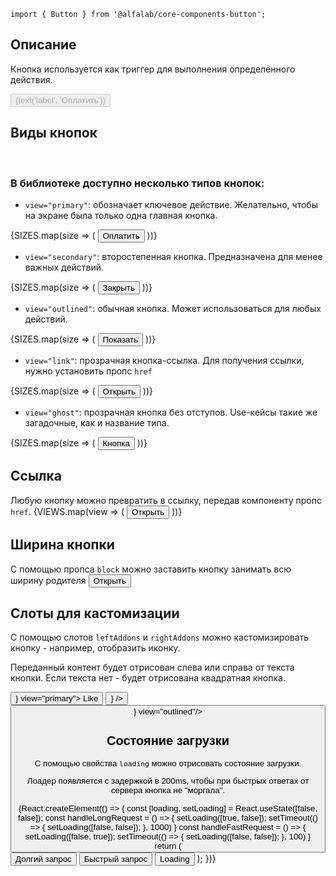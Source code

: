 


<Meta title='Компоненты|Button' component={Button} />

<Title>
    Button ({name}@{version})
</Title>

```tsx
import { Button } from '@alfalab/core-components-button';
```

## Описание

Кнопка используется как триггер для выполнения определённого действия.

<Story name='Песочница'>
    <Button
        view={select('view', VIEWS, 'primary')}
        size={select('size', SIZES, 'm')}
        type={select('type', ['button', 'reset', 'submit'])}
        href={text('href', '')}
        disabled={boolean('disabled', false)}
        block={boolean('block', false)}
        className={text('className', '')}
        dataTestId={text('dataTestId', '')}
        onClick={action('click')}
        loading={boolean('loading')}
    >
        {text('label', 'Оплатить')}
    </Button>
</Story>

<Props of={Button} />

## Виды кнопок
<br/>

### В библиотеке доступно несколько типов кнопок:

- `view="primary"`: обозначает ключевое действие. Желательно, чтобы на экране была только одна главная кнопка.

<Preview>
    <Container>
        <Row>
            {SIZES.map(size => (
                <Col key={size}>
                    <Button size={size} view="primary">
                        Оплатить
                    </Button>
                </Col>
            ))}
        </Row>
    </Container>
</Preview>

- `view="secondary"`: второстепенная кнопка. Предназначена для менее важных действий.

<Preview>
    <Container>
        <Row>
            {SIZES.map(size => (
                <Col key={size}>
                    <Button size={size} view="secondary">
                        Закрыть
                    </Button>
                </Col>
            ))}
        </Row>
    </Container>
</Preview>

- `view="outlined"`: обычная кнопка. Может использоваться для любых действий.

<Preview>
    <Container>
        <Row>
            {SIZES.map(size => (
                <Col key={size}>
                    <Button size={size} view="outlined">
                        Показать
                    </Button>
                </Col>
            ))}
        </Row>
    </Container>
</Preview>

- `view="link"`: прозрачная кнопка-ссылка. Для получения ссылки, нужно установить пропс `href`

<Preview>
    <Container>
        <Row>
            {SIZES.map(size => (
                <Col key={size}>
                    <Button size={size} view="link">
                        Открыть
                    </Button>
                </Col>
            ))}
        </Row>
    </Container>
</Preview>


- `view="ghost"`: прозрачная кнопка без отступов. Use-кейсы такие же загадочные, как и название типа.

<Preview>
    <Container>
        <Row>
            {SIZES.map(size => (
                <Col key={size}>
                    <Button size={size} view="ghost">
                        Кнопка
                    </Button>
                </Col>
            ))}
        </Row>
    </Container>
</Preview>

## Ссылка
Любую кнопку можно превратить в ссылку, передав компоненту пропс `href`.
<Preview>
    <Container>
        <Row align="middle">
            {VIEWS.map(view => (
                <Col key={view}>
                    <Button view={view} href="https://github.com" target="_blank" >
                        Открыть
                    </Button>
                </Col>
            ))}
        </Row>
    </Container>
</Preview>

## Ширина кнопки

С помощью пропса `block` можно заставить кнопку занимать всю ширину родителя
<Preview>
    <Button view="primary" block={true} size="s" >
        Открыть
    </Button>
</Preview>

## Слоты для кастомизации
С помощью слотов `leftAddons` и `rightAddons` можно кастомизировать кнопку - например, отобразить иконку.

Переданный контент будет отрисован слева или справа от текста кнопки. Если текста нет - будет отрисована квадратная кнопка.


<Preview>
    <Container>
        <Row align="middle">
            <Col>
                <Button rightAddons={<Icon/>} view="primary">
                    Like
                </Button>
            </Col>
            <Col>
                <Button leftAddons={<Icon/>} />
            </Col>
            <Col>
                <Button rightAddons={<Icon/>} view="outlined"/>
            </Col>
        </Row>
    </Container>
</Preview>

## Состояние загрузки
С помощью свойства `loading` можно отрисовать состояние загрузки.

Лоадер появляется с задержкой в 200ms, чтобы при быстрых ответах от сервера кнопка не "моргала".

<Preview>
    {React.createElement(() => {
        const [loading, setLoading] = React.useState([false, false]);
        const handleLongRequest = () => {
            setLoading([true, false]);
            setTimeout(() => {
                setLoading([false, false]);
            }, 1000)
        }
        const handleFastRequest = () => {
            setLoading([false, true]);
            setTimeout(() => {
                setLoading([false, false]);
            }, 100)
        }
        return (
            <Container>
                <Row align="middle">
                    <Col>
                        <Button view="primary" loading={loading[0]} onClick={handleLongRequest}>
                            Долгий запрос
                        </Button>
                    </Col>
                    <Col>
                        <Button view="secondary" loading={loading[1]} onClick={handleFastRequest}>
                            Быстрый запрос
                        </Button>
                    </Col>
                    <Col>
                        <Button view="outlined" loading={true}>
                            Loading
                        </Button>
                    </Col>
                </Row>
            </Container>
        );
    })}
</Preview>
